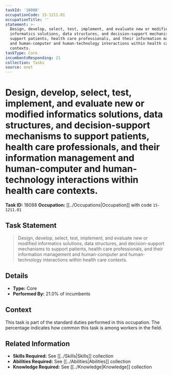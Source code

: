 ```yaml
---
taskId: '18088'
occupationCode: 15-1211.01
occupationTitle: ''
statement: >-
  Design, develop, select, test, implement, and evaluate new or modified
  informatics solutions, data structures, and decision-support mechanisms to
  support patients, health care professionals, and their information management
  and human-computer and human-technology interactions within health care
  contexts.
taskType: Core
incumbentsResponding: 21
collection: Tasks
source: onet
---
```

# Design, develop, select, test, implement, and evaluate new or modified informatics solutions, data structures, and decision-support mechanisms to support patients, health care professionals, and their information management and human-computer and human-technology interactions within health care contexts.

**Task ID:** 18088
**Occupation:** [[../Occupations|Occupation]] with code `15-1211.01`

## Task Statement

> Design, develop, select, test, implement, and evaluate new or modified informatics solutions, data structures, and decision-support mechanisms to support patients, health care professionals, and their information management and human-computer and human-technology interactions within health care contexts.

## Details

- **Type:** Core
- **Performed By:** 21.0% of incumbents

## Context

This task is part of the standard duties performed in this occupation. The percentage indicates how common this task is among workers in the field.

## Related Information

- **Skills Required:** See [[../Skills|Skills]] collection
- **Abilities Required:** See [[../Abilities|Abilities]] collection
- **Knowledge Required:** See [[../Knowledge|Knowledge]] collection
